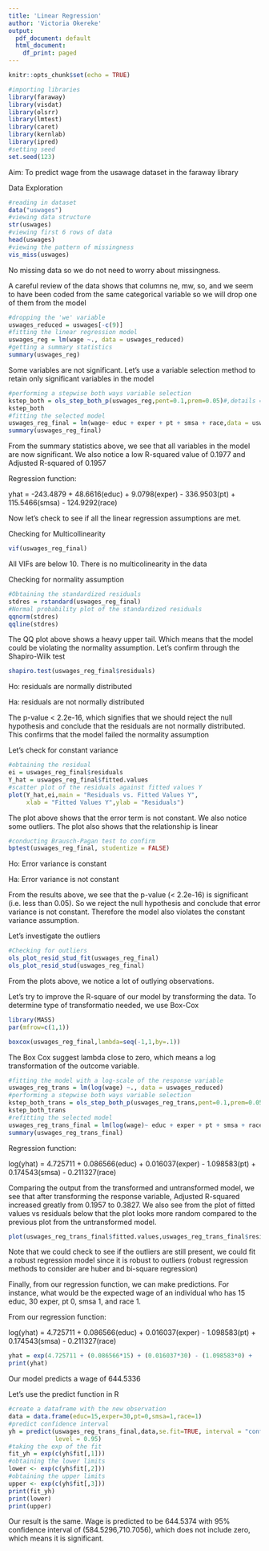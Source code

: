 ```yaml
---
title: 'Linear Regression'
author: 'Victoria Okereke'
output:
  pdf_document: default
  html_document:
    df_print: paged
---
```


```r
knitr::opts_chunk$set(echo = TRUE)
```

```r
#importing libraries
library(faraway)
library(visdat)
library(olsrr)
library(lmtest)
library(caret)
library(kernlab)
library(ipred)
#setting seed
set.seed(123)
```
Aim: To predict wage from the usawage dataset in the faraway library

Data Exploration
```r
#reading in dataset
data("uswages")
#viewing data structure
str(uswages)
#viewing first 6 rows of data
head(uswages)
#viewing the pattern of missingness
vis_miss(uswages)
```

No missing data so we do not need to worry about missingness.

A careful review of the data shows that columns ne, mw, so, and we seem to have been coded from the same categorical variable so we will drop one of them from the model

```r
#dropping the 'we' variable
uswages_reduced = uswages[-c(9)]
#fitting the linear regression model
uswages_reg = lm(wage ~., data = uswages_reduced)
#getting a summary statistics
summary(uswages_reg)
```

Some variables are not significant. Let's use a variable selection method to retain only significant variables in the model

```r
#performing a stepwise both ways variable selection
kstep_both = ols_step_both_p(uswages_reg,pent=0.1,prem=0.05)#,details = TRUE)
kstep_both
#fitting the selected model
uswages_reg_final = lm(wage~ educ + exper + pt + smsa + race,data = uswages_reduced)
summary(uswages_reg_final)
```

From the summary statistics above, we see that all variables in the model are now significant. We also notice a low R-squared value of 0.1977 and Adjusted R-squared of 0.1957

Regression function:

yhat = -243.4879 + 48.6616(educ) + 9.0798(exper) - 336.9503(pt) +  115.5466(smsa) - 124.9292(race)


Now let's check to see if all the linear regression assumptions are met.

Checking for Multicollinearity
```r
vif(uswages_reg_final)
```

All VIFs are below 10. There is no multicolinearity in the data

Checking for normality assumption
```r
#Obtaining the standardized residuals
stdres = rstandard(uswages_reg_final)
#Normal probability plot of the standardized residuals
qqnorm(stdres)
qqline(stdres)

```

The QQ plot above shows a heavy upper tail. Which means that the model could be violating the normality assumption. Let's confirm through the Shapiro-Wilk test

```r
shapiro.test(uswages_reg_final$residuals)
```

Ho: residuals are normally distributed

Ha: residuals are not normally distributed

The p-value < 2.2e-16, which signifies that we should reject the null hypothesis and conclude that the residuals are not normally distributed. This confirms that the model failed the normality assumption

Let's check for constant variance 

```r
#obtaining the residual
ei = uswages_reg_final$residuals
Y_hat = uswages_reg_final$fitted.values
#scatter plot of the residuals against fitted values Y
plot(Y_hat,ei,main = "Residuals vs. Fitted Values Y", 
     xlab = "Fitted Values Y",ylab = "Residuals")
```

The plot above shows that the error term is not constant. We also notice some outliers. The plot also shows that the relationship is linear

```r
#conducting Brausch-Pagan test to confirm
bptest(uswages_reg_final, studentize = FALSE)
```

Ho: Error variance is constant

Ha: Error variance is not constant

From the results above, we see that the p-value (< 2.2e-16) is significant (i.e. less than 0.05). So we reject the null hypothesis and conclude that error variance is not constant. Therefore the model also violates the constant variance assumption.

Let's investigate the outliers
```r
#Checking for outliers
ols_plot_resid_stud_fit(uswages_reg_final)
ols_plot_resid_stud(uswages_reg_final)
```
From the plots above, we notice a lot of outlying observations.

Let's try to improve the R-square of our model by transforming the data. To determine type of transformatio needed, we use Box-Cox

```r
library(MASS)
par(mfrow=c(1,1))

boxcox(uswages_reg_final,lambda=seq(-1,1,by=.1))
```

The Box Cox suggest lambda close to zero, which means a log transformation of the outcome variable.

```r
#fitting the model with a log-scale of the response variable
uswages_reg_trans = lm(log(wage) ~., data = uswages_reduced)
#performing a stepwise both ways variable selection
kstep_both_trans = ols_step_both_p(uswages_reg_trans,pent=0.1,prem=0.05)#,details = TRUE)
kstep_both_trans
#refitting the selected model
uswages_reg_trans_final = lm(log(wage)~ educ + exper + pt + smsa + race,data = uswages_reduced)
summary(uswages_reg_trans_final)
```

Regression function:

log(yhat) = 4.725711 + 0.086566(educ) + 0.016037(exper) - 1.098583(pt) +  0.174543(smsa) - 0.211327(race)


Comparing the output from the transformed and untransformed model, we see that after transforming the response variable, Adjusted R-squared increased greatly from 0.1957 to 0.3827. We also see from the plot of fitted values vs residuals below that the plot looks more random compared to the previous plot from the untransformed model.

```r
plot(uswages_reg_trans_final$fitted.values,uswages_reg_trans_final$residuals)
```

Note that we could check to see if the outliers are still present, we could fit a robust regression model since it is robust to outliers (robust regression methods to consider are huber and bi-square regression)

Finally, from our regression function, we can make predictions. For instance, what would be the expected wage of an individual who has 15 educ, 30 exper, pt 0, smsa 1, and race 1.

From our regression function:

log(yhat) = 4.725711 + 0.086566(educ) + 0.016037(exper) - 1.098583(pt) +  0.174543(smsa) - 0.211327(race)
```r
yhat = exp(4.725711 + (0.086566*15) + (0.016037*30) - (1.098583*0) +  (0.174543*1) - (0.211327*1))
print(yhat)
```

Our model predicts a wage of 644.5336

Let's use the predict function in R
```r
#create a dataframe with the new observation
data = data.frame(educ=15,exper=30,pt=0,smsa=1,race=1)
#predict confidence interval
yh = predict(uswages_reg_trans_final,data,se.fit=TRUE, interval = "confidence",
             level = 0.95)
#taking the exp of the fit
fit_yh = exp(c(yh$fit[,1]))
#obtaining the lower limits
lower <- exp(c(yh$fit[,2]))
#obtaining the upper limits
upper <- exp(c(yh$fit[,3]))
print(fit_yh)
print(lower)
print(upper)
```

Our result is the same. Wage is predicted to be 644.5374 with 95% confidence interval of (584.5296,710.7056), which does not include zero, which means it is significant.
